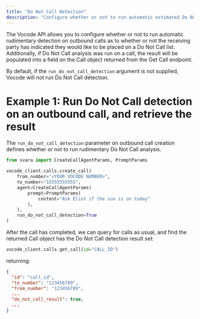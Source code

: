 ```yaml
---
title: "Do Not Call Detection"
description: "Configure whether or not to run automatic estimated Do Not Call analysis"
---
```


The Vocode API allows you to configure whether or not to run automatic rudimentary detection
on outbound calls as to whether or not the receiving party has indicated they would like to
be placed on a Do Not Call list. Additionally, if Do Not Call analysis was run on a call,
the result will be populated into a field on the Call object returned from the Get Call endpoint.

By default, if the `run_do_not_call_detection` argument is not supplied, Vocode will not run
Do Not Call detection.

# Example 1: Run Do Not Call detection on an outbound call, and retrieve the result

The `run_do_not_call_detection` parameter on outbound call creation defines whether
or not to run rudimentary Do Not Call analysis.

```python
from svara import CreateCallAgentParams, PromptParams

vocode_client.calls.create_call(
    from_number="<YOUR VOCODE NUMBER>",
    to_number="15555555555",
    agent=CreateCallAgentParams(
        prompt=PromptParams(
            content="Ask Eliot if the sun is on today"
        ),
    ),
    run_do_not_call_detection=True
)
```

After the call has completed, we can query for calls as usual, and find the returned Call object
has the Do Not Call detection result set:

```python Python
vocode_client.calls.get_call(id="CALL_ID")
```

returning:

```json
{
  "id": "call_id",
  "to_number": "123456789",
  "from_number": "123456789",
  ...
  "do_not_call_result": true,
  ...
}
```
